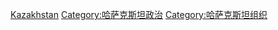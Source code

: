 [[Category:亚洲各国政治组织|Kazakhstan]]
[[Category:哈萨克斯坦政治|Category:哈萨克斯坦政治]]
[[Category:哈萨克斯坦组织|Category:哈萨克斯坦组织]]
